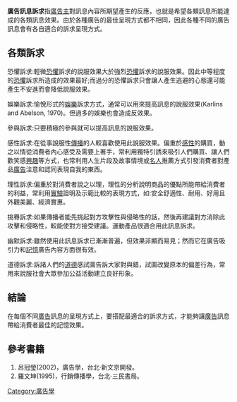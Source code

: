 {{Multiple issues|
{{Inappropriate tone |time=2010-09-29T21:26:43+00:00 }}
{{Notability Unreferenced|time=2022-06-18T07:50:35+00:00}}
{{Orphan|time=2022-06-18T07:50:35+00:00}}
}}
'''廣告訊息訴求'''指[[廣告主|廣告主]]對訊息內容所期望產生的反應，也就是希望各類訊息所能達成的各類訊息效果。由於各種廣告的最佳呈現方式都不相同，因此各種不同的廣告訊息會有各自適合的訴求呈現方式。

==各類訴求==
恐懼訴求:輕微[[恐懼|恐懼]]訴求的說服效果大於強烈[[恐懼|恐懼]]訴求的說服效果。因此中等程度的[[恐懼|恐懼]]訴求所造成的效果最好;而過分的恐懼訴求只會讓人產生逃避的心態還可能產生不安進而會降低說服效果。

娛樂訴求:愉悅形式的[[娛樂|娛樂]]訴求方式，通常可以用來提高訊息的說服效果(Karlins and Abelson, 1970)。但過多的娛樂也會造成反效果。

參與訴求:只要積極的參與就可以提高訊息的說服效果。

感性訴求:在從事說服性[[傳播|傳播]]的人較喜歡使用此說服效果。偏重於[[感性|感性]]的購買，動之以情從消費者內心感受及需要上著手，常利用獨特引誘來吸引人們購買、讓人們歡笑感[[興趣|興趣]]等方式，也常利用人生片段及故事情境或[[名人|名人]]推薦方式引發消費者對產品[[廣告|廣告]]注意和認同表現自我的東西。

理性訴求:偏重於對消費者說之以理，理性的分析說明商品的優點所能帶給消費者的利益，常利用[[實驗|實驗]]證明及示範比較的表現方式，如:安全舒適性、耐用、好用且外觀美麗、經濟實惠。

挑臖訴求:如果傳播者能先挑起對方攻擊性與侵略性的話，然後再建議對方消除此攻擊和侵略性，較能使對方接受建議。運動產品很適合用此訊息訴求。

幽默訴求:雖然使用此訊息訴求已漸漸普遍，但效果非顯而易見；然而它在廣告吸引力和[[記憶|記憶]]廣告內容方面很有效。

道德訴求:訴諸人們的[[道德|道德]]感試圖告訴大家對與錯，試圖改變原本的偏差行為，常用來說服社會大眾參加公益活動建立良好形象。

==結論==
在每個不同[[廣告|廣告]]訊息的呈現方式上，要搭配最適合的訴求方式，才能夠讓[[廣告|廣告]]訊息帶給消費者最佳的記憶效果。

==參考書籍==
#呂冠瑩(2002)，廣告學，台北‧新文京開發。
#羅文坤(1995)，行銷傳播學，台北‧三民書局。
[[Category:廣告學|Category:廣告學]]
